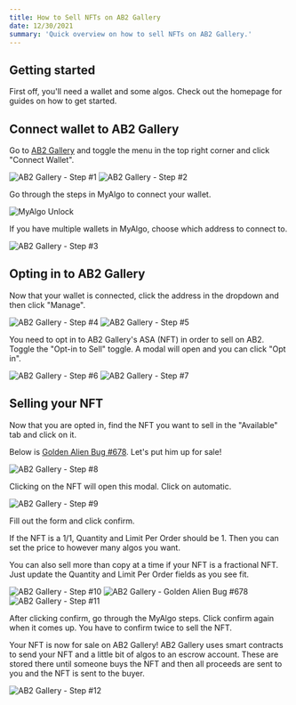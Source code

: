 ```yaml
---
title: How to Sell NFTs on AB2 Gallery
date: 12/30/2021
summary: 'Quick overview on how to sell NFTs on AB2 Gallery.'
---
```


## Getting started

First off, you'll need a wallet and some algos. Check out the <Link href="/"><a>homepage</a></Link> for guides on how to get started.

## Connect wallet to AB2 Gallery

Go to <a href='https://ab2.gallery' target='_blank' rel='noreferrer'>AB2 Gallery</a> and toggle the menu in the top right corner and click "Connect Wallet".

<img src='/uploads/ab2-gallery-step-1.png' alt='AB2 Gallery - Step #1' />

<img src='/uploads/ab2-gallery-step-2.png' alt='AB2 Gallery -  Step #2' />

Go through the steps in MyAlgo to connect your wallet.

<img src='/uploads/my-algo-unlock.png' alt='MyAlgo Unlock' />

If you have multiple wallets in MyAlgo, choose which address to connect to.

<img src='/uploads/ab2-gallery-step-3.png' alt='AB2 Gallery -  Step #3' />

## Opting in to AB2 Gallery

Now that your wallet is connected, click the address in the dropdown and then click "Manage".

<img src='/uploads/ab2-gallery-step-4.png' alt='AB2 Gallery -  Step #4' />
<img src='/uploads/ab2-gallery-sell-step-5.png' alt='AB2 Gallery -  Step #5' />

You need to opt in to AB2 Gallery's ASA (NFT) in order to sell on AB2. Toggle the "Opt-in to Sell" toggle. A modal will open and you can click "Opt in".

<img src='/uploads/ab2-gallery-sell-step-6.png' alt='AB2 Gallery -  Step #6' />
<img src='/uploads/ab2-gallery-sell-step-7.png' alt='AB2 Gallery -  Step #7' />

## Selling your NFT

Now that you are opted in, find the NFT you want to sell in the "Available" tab and click on it.

Below is <a href='https://www.nftexplorer.app/asset/489938686' target='\_blank' rel='noreferrer'> Golden Alien Bug #678</a>. Let's put him up for sale!

<img src='/uploads/ab2-gallery-sell-step-8.png' alt='AB2 Gallery -  Step #8' />

Clicking on the NFT will open this modal. Click on automatic.

<img src='/uploads/ab2-gallery-sell-step-9.png' alt='AB2 Gallery -  Step #9' />

Fill out the form and click confirm.

If the NFT is a 1/1, Quantity and Limit Per Order should be 1. Then you can set the price to however many algos you want.

You can also sell more than copy at a time if your NFT is a fractional NFT. Just update the Quantity and Limit Per Order fields as you see fit.

<img
  src='/uploads/ab2-gallery-sell-step-10.png'
  alt='AB2 Gallery -  Step #10'
/>
<img
  src='/uploads/golden-alien-bug-678.png'
  alt='AB2 Gallery -  Golden Alien Bug #678'
/>
<img
  src='/uploads/ab2-gallery-sell-step-11.png'
  alt='AB2 Gallery -  Step #11'
/>

After clicking confirm, go through the MyAlgo steps. Click confirm again when it comes up. You have to confirm twice to sell the NFT.

Your NFT is now for sale on AB2 Gallery! AB2 Gallery uses smart contracts to send your NFT and a little bit of algos to an escrow account. These are stored there until someone buys the NFT and then all proceeds are sent to you and the NFT is sent to the buyer.

<img
  src='/uploads/ab2-gallery-sell-step-12.png'
  alt='AB2 Gallery -  Step #12'
/>